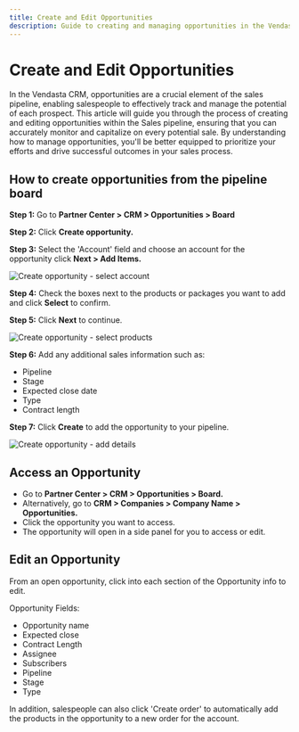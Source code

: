 ```yaml
---
title: Create and Edit Opportunities
description: Guide to creating and managing opportunities in the Vendasta CRM sales pipeline
---
```


# Create and Edit Opportunities

In the Vendasta CRM, opportunities are a crucial element of the sales pipeline, enabling salespeople to effectively track and manage the potential of each prospect. This article will guide you through the process of creating and editing opportunities within the Sales pipeline, ensuring that you can accurately monitor and capitalize on every potential sale. By understanding how to manage opportunities, you'll be better equipped to prioritize your efforts and drive successful outcomes in your sales process.

## How to create opportunities from the pipeline board

**Step 1:** Go to **Partner Center > CRM > Opportunities > Board**

**Step 2:** Click **Create opportunity.**

**Step 3:** Select the 'Account' field and choose an account for the opportunity 
click **Next > Add Items.**

![Create opportunity - select account](./img/crm/opportunities/create-opportunity-step1.jpg)

**Step 4:** Check the boxes next to the products or packages you want to add and click **Select** to confirm.

**Step 5:** Click **Next** to continue.

![Create opportunity - select products](./img/crm/opportunities/create-opportunity-step2.jpg)

**Step 6:** Add any additional sales information such as:
- Pipeline
- Stage
- Expected close date
- Type
- Contract length

**Step 7:** Click **Create** to add the opportunity to your pipeline.

![Create opportunity - add details](./img/crm/opportunities/create-opportunity-step3.jpg)

## Access an Opportunity

- Go to **Partner Center > CRM > Opportunities > Board.**
- Alternatively, go to **CRM > Companies > Company Name > Opportunities.**
- Click the opportunity you want to access.
- The opportunity will open in a side panel for you to access or edit.

## Edit an Opportunity

From an open opportunity, click into each section of the Opportunity info to edit.

Opportunity Fields:
- Opportunity name
- Expected close
- Contract Length
- Assignee
- Subscribers
- Pipeline
- Stage
- Type

In addition, salespeople can also click 'Create order' to automatically add the products in the opportunity to a new order for the account.